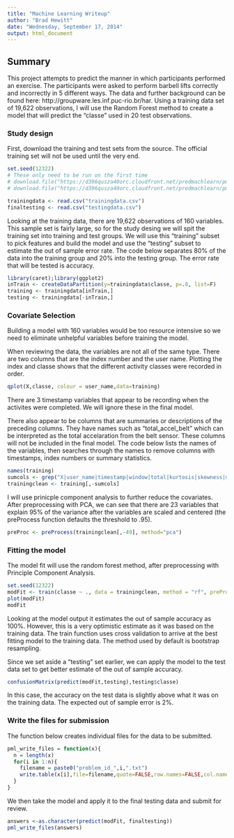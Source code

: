 ```yaml
---
title: "Machine Learning Writeup"
author: "Brad Hewitt"
date: "Wednesday, September 17, 2014"
output: html_document
---
```

## Summary
This project attempts to predict the manner in which participants performed an exercise. The participants were asked to perform barbell lifts correctly and incorrectly in 5 different ways. The data and further background can be found here: http://groupware.les.inf.puc-rio.br/har. Using a training data set of 19,622 observations, I will use the Random Forest method to create a model that will predict the "classe" used in 20 test observations.  


### Study design
First, download the training and test sets from the source. The official training set will not be used until the very end.

```r
set.seed(12322)
# These only need to be run on the first time
# download.file("https://d396qusza40orc.cloudfront.net/predmachlearn/pml-training.csv","trainingdata.csv",method="auto")
# download.file("https://d396qusza40orc.cloudfront.net/predmachlearn/pml-testing.csv","testingdata.csv",method="auto")

trainingdata <- read.csv("trainingdata.csv")
finaltesting <- read.csv("testingdata.csv")
```

Looking at the training data, there are 19,622 observations of 160 variables. This sample set is fairly large, so for the study desing we will spit the training set into training and test groups. We will use this "training" subset to pick features and build the model and use the "testing" subset to estimate the out of sample error rate. The code below separates 80% of the data into the training group and 20% into the testing group. The error rate that will be tested is accuracy.

```r
library(caret);library(ggplot2)
inTrain <- createDataPartition(y=trainingdata$classe, p=.8, list=F)
training <- trainingdata[inTrain,]
testing <- trainingdata[-inTrain,]
```

### Covariate Selection
Building a model with 160 variables would be too resource intensive so we need to eliminate unhelpful variables before training the model.  
  
When reviewing the data, the variables are not all of the same type. There are two columns that are the index number and the user name. Plotting the index and classe shows that the different activity classes were recorded in order.


```r
qplot(X,classe, colour = user_name,data=training)
```

There are 3 timestamp variables that appear to be recording when the activites were completed. We will ignore these in the final model.  
  
There also appear to be columns that are summaries or descriptions of the preceding columns. They have names such as "total_accel_belt" which can be interpreted as the total accelaration from the belt sensor. These columns will not be included in the final model. The code below lists the names of the variables, then searches through the names to remove columns with timestamps, index numbers or summary statistics.  

```r
names(training)
sumcols <- grep("X|user_name|timestamp|window|total|kurtosis|skewness|max|min|avg|var|stddev|amplitude",names(training))
trainingclean <- training[,-sumcols]
```
  
I will use prinicple component analysis to further reduce the covariates. After preprocessing with PCA, we can see that there are 23 variables that explain 95% of the variance after the variables are scaled and centered (the preProcess function defaults the threshold to .95).  
```r
preProc <- preProcess(trainingclean[,-49], method="pca")
```
  
### Fitting the model
The model fit will use the random forest method, after preprocessing with Principle Component Analysis.  
```r
set.seed(12322)
modFit <- train(classe ~ ., data = trainingclean, method = "rf", preProcess = "pca")
plot(modFit)
modFit
```

Looking at the model output it estimates the out of sample accuracy as 100%. However, this is a very optimistic estimate as it was based on the training data. The train function uses cross validation to arrive at the best fitting model to the training data. The method used by default is bootstrap resampling.  
  
Since we set aside a "testing" set earlier, we can apply the model to the test data set to get better estimate of the out of sample accuracy.

```r
confusionMatrix(predict(modFit,testing),testing$classe)
```

In this case, the accuracy on the test data is slightly above what it was on the training data. The expected out of sample error is 2%.  

### Write the files for submission
The function below creates individual files for the data to be submitted.  
```r
pml_write_files = function(x){
  n = length(x)
  for(i in 1:n){
    filename = paste0("problem_id_",i,".txt")
    write.table(x[i],file=filename,quote=FALSE,row.names=FALSE,col.names=FALSE)
  }
}
```

We then take the model and apply it to the final testing data and submit for review.  

```r
answers <-as.character(predict(modFit, finaltesting))
pml_write_files(answers)
```
